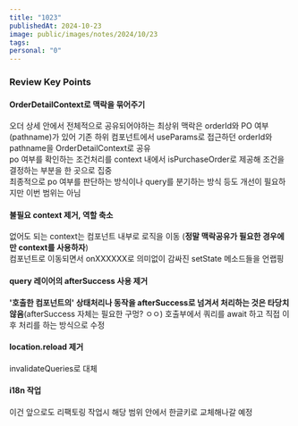 ```yaml
---
title: "1023"
publishedAt: 2024-10-23
image: public/images/notes/2024/10/23
tags: 
personal: "0"
---
```

### Review Key Points

#### OrderDetailContext로 맥락을 묶어주기

오더 상세 안에서 전체적으로 공유되어야하는 최상위 맥락은 orderId와 PO 여부(pathname)가 있어 기존 하위 컴포넌트에서 useParams로 접근하던 orderId와 pathname을 OrderDetailContext로 공유  
po 여부를 확인하는 조건처리를 context 내에서 isPurchaseOrder로 제공해 조건을 결정하는 부분을 한 곳으로 집중  
최종적으로 po 여부를 판단하는 방식이나 query를 분기하는 방식 등도 개선이 필요하지만 이번 범위는 아님

#### 불필요 context 제거, 역할 축소

없어도 되는 context는 컴포넌트 내부로 로직을 이동 (**정말 맥락공유가 필요한 경우에만 context를 사용하자**)  
컴포넌트로 이동되면서 onXXXXXX로 의미없이 감싸진 setState 메소드들을 언랩핑

#### query 레이어의 afterSuccess 사용 제거

**'호출한 컴포넌트의' 상태처리나 동작을 afterSuccess로 넘겨서 처리하는 것은 타당치 않음**(afterSuccess 자체는 필요한 구멍? ㅇㅇ)
호출부에서 쿼리를 await 하고 직접 이후 처리를 하는 방식으로 수정

#### location.reload 제거

invalidateQueries로 대체

#### i18n 작업

이건 앞으로도 리팩토링 작업시 해당 범위 안에서 한글키로 교체해나갈 예정